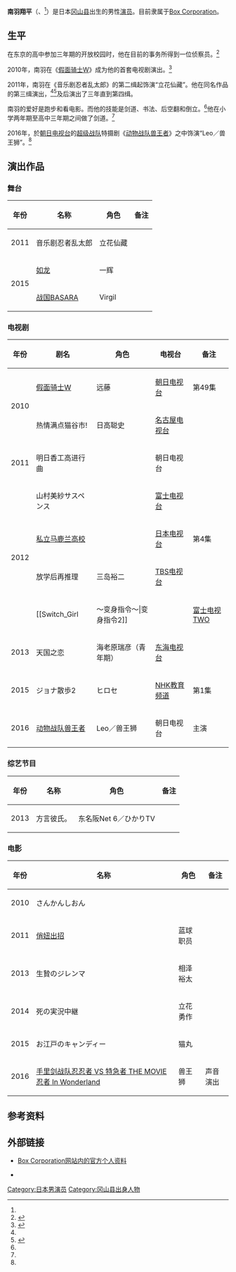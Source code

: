 {{Infobox person
| name             = 南羽翔平
| image            = 
| caption          = 
| native_name      = 南羽 翔平
| native_name_lang = ja
| birth_name       = 
| birth_date       = {{Birth date and age|1991|2|2}}
| birth_place      = {{JPN}}[[冈山县|冈山县]]<ref name="Blog">{{cite web|url=http://ameblo.jp/nanba-shohei/entry-10779627627.html|title=Answer|work=南羽翔平官方日志|language=ja|publisher=[[Ameba部落格|Ameba部落格]]|date=2011年1月25日|accessdate=2016年1月15日|archive-date=2016年1月5日|archive-url=https://web.archive.org/web/20160105034259/http://ameblo.jp/nanba-shohei/entry-10779627627.html|dead-url=no}}</ref>
| nationality      = 日本人
| alias            = 
| education        = 
| death_date       = 
| occupation       = 男演员
| years_active     = 2010年至今
| death_place      = 
| agent            = Box Corporation
| known_for        = {{unbulleted list|《音乐剧忍者乱太郎》|《天国之恋》}}
| height           = 1.77公尺<ref name="Profile">{{cite web|url=http://www.box-corporation.com/?portfolios=南羽翔平|title=南羽翔平|language=ja|publisher=Box Corporation|accessdate=2016年1月15日|archive-date=2016年1月10日|archive-url=https://web.archive.org/web/20160110064101/http://www.box-corporation.com/?portfolios=%E5%8D%97%E7%BE%BD%E7%BF%94%E5%B9%B3|dead-url=no}}</ref>
| spouse           = 
| relatives        = 
| website          = http://www.box-corporation.com/?portfolios=南羽翔平
}}
'''南羽翔平'''（{{lang-ja|なんば しょうへい}}、{{bd|1991年|2月2日|catIdx=Nanba Shohei}}<ref name="Profile"/>）是日本[[冈山县|冈山县]]出生的男性[[演员|演员]]。目前隶属于[[Box_Corporation|Box Corporation]]。

==生平==
在东京的高中参加三年期的开放校园时，他在目前的事务所得到一位侦察员。<ref>{{cite web|url=http://www.cyzowoman.com/2012/08/post_6474.html|title=『忍たま乱太郎』で2.5次元界のアイドルに？ 南羽翔平クンに直撃|language=ja|publisher=Cyzo Woman|date=2012年8月15日|accessdate=2016年1月15日|archive-date=2016年3月5日|archive-url=https://web.archive.org/web/20160305142313/http://www.cyzowoman.com/2012/08/post_6474.html|dead-url=no}}</ref>

2010年，南羽在《[[假面骑士W|假面骑士W]]》成为他的首套电视剧演出。<ref name="Jisin">{{cite web|url=http://jisin.jp/serial/エンタメ/jisin/5084|title=南羽翔平 「殺陣にも〝感情〟があるんです！」ミュージカル版『忍たま』が再演|publisher=Jisin|date=2012年7月4日|accessdate=2016年1月15日|archive-url=https://web.archive.org/web/20131203023616/http://jisin.jp/serial/%E3%82%A8%E3%83%B3%E3%82%BF%E3%83%A1/jisin/5084|archive-date=2013年12月3日|dead-url=yes}}</ref>

2011年，南羽在《音乐剧忍者乱太郎》的第二缉起饰演“立花仙藏”。他在同名作品的第三缉演出，<ref name="Jisin"/><ref>{{cite web|url=http://www.theaterguide.co.jp/theater_news/2012/01/13_03.php|title=ミュージカル『忍たま乱太郎』第3弾「山賊砦に潜入せよ」が開幕|language=ja|publisher=Theater Guide|date=2012年1月13日|accessdate=2016年1月15日|archive-url=https://web.archive.org/web/20131203031541/http://www.theaterguide.co.jp/theater_news/2012/01/13_03.php|archive-date=2013年12月3日|dead-url=yes}}</ref>及后演出了三年直到第四缉。

南羽的爱好是跑步和看电影。而他的技能是剑道、书法、后空翻和倒立。<ref name="Profile"/>他在小学两年期至高中三年期之间做了剑道。<ref name="Blog"/>

2016年，於[[朝日电视台|朝日电视台]]的[[超级战队|超级战队]]特摄剧《[[动物战队兽王者|动物战队兽王者]]》之中饰演“Leo／兽王狮”。<ref name="Profile"/>

==演出作品==
===舞台===
{|class="wikitable"
|-
! 年份
! 名称
! 角色
! 备注
|-
| 2011 || 音乐剧忍者乱太郎 || 立花仙藏 ||
|-
|rowspan="2"| 2015 || [[如龙|如龙]] || 一辉 ||
|-
|[[战国BASARA|战国BASARA]] || Virgil ||
|}

===电视剧===
{| class="wikitable"
|-
! 年份
! 剧名
! 角色
! 电视台
! 备注
|-
|rowspan="2"| 2010 || [[假面骑士W|假面骑士W]] || 远藤 || [[朝日电视台|朝日电视台]] || 第49集
|-
|热情满点猫谷市! || 日高聪史 || [[名古屋电视台|名古屋电视台]] ||
|-
| 2011 || 明日香工高进行曲 || || 朝日电视台 ||
|-
|rowspan="4"| 2012 || 山村美紗サスペンス || || [[富士电视台|富士电视台]] ||
|-
|[[私立马鹿兰高校|私立马鹿兰高校]] || || [[日本电视台|日本电视台]] || 第4集
|-
|放学后再推理 || 三岛裕二 || [[TBS电视台|TBS电视台]] ||
|-
|[[Switch_Girl!!～变身指令～|变身指令2]] || || [[富士电视台|富士电视TWO]] || 第3至5集
|-
| 2013 || 天国之恋 || 海老原瑞彦（青年期） || [[东海电视台|东海电视台]] ||
|-
| 2015 || ジョナ散歩2 || ヒロセ || [[NHK教育频道|NHK教育频道]] || 第1集
|-
| 2016 || [[动物战队兽王者|动物战队兽王者]] || Leo／兽王狮 || 朝日电视台 || 主演
|}

===综艺节目===
{|class="wikitable"
|-
! 年份
! 名称
! 角色
! 备注
|-
| 2013 || 方言彼氏。 || 东名阪Net 6／ひかりTV ||
|}

===电影===
{| class="wikitable sortable"
|-
! 年份
! 名称
! 角色
! 备注
|-
| 2010 || さんかんしおん || ||
|-
| 2011 || [[俏妞出招|俏妞出招]] || 蓝球职员 ||
|-
| 2013 || 生贄のジレンマ || 相泽裕太 ||
|-
| 2014 || 死の実況中継 || 立花勇作 ||
|-
| 2015 || お江戸のキャンディー || 猫丸 ||
|-
| 2016 || [[手里剑战队忍忍者_VS_特急者_THE_MOVIE_忍者_In_Wonderland|手里剑战队忍忍者 VS 特急者 THE MOVIE 忍者 In Wonderland]] || 兽王狮 || 声音演出
|}

==参考资料==
{{reflist}}

==外部链接==
*[http://www.box-corporation.com/?portfolios=南羽翔平 Box Corporation网站内的官方个人资料]{{Wayback|url=http://www.box-corporation.com/?portfolios=%E5%8D%97%E7%BE%BD%E7%BF%94%E5%B9%B3 |date=20200613192407 }} {{ja icon}}
*{{official blog|http://ameblo.jp/nanba-shohei/}} {{ja icon}}

{{start box}}
{{succession box|[[中村嘉惟人|中村嘉惟人]]<br />（[[手裏劍戰隊忍忍者|手裏劍戰隊忍忍者]]）|[[榊原徹士|榊原徹士]]<br />（[[宇宙戰隊九連者|宇宙戰隊九連者]]）|日本[[超級戰隊系列|超級戰隊系列]]黃色戰士演員<br />[[動物戰隊獸王者|動物戰隊獸王者]]|2016年2月14日-2017年2月5日}}
{{end box}}

{{DEFAULTSORT:Nanba, Shohei}}
[[Category:日本男演员|Category:日本男演员]]
[[Category:冈山县出身人物|Category:冈山县出身人物]]
